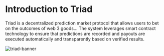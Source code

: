 

<HeroPattern />

# **Introduction to Triad**

Triad is a decentralized prediction market protocol that allows users to bet on the outcomes of web 3 goods... The system leverages smart contract technology to ensure that predictions are recorded and payouts are executed automatically and transparently based on verified results.

![triad-banner](/images/triad-banner.webp)
